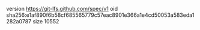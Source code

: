 version https://git-lfs.github.com/spec/v1
oid sha256:e1af890f6b58cf685565779c57eac8901e366a1e4cd50053a583eda1282a0787
size 10552
